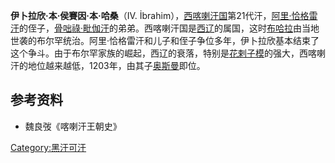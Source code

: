 '''伊卜拉欣·本·侯賽因·本·哈桑'''（IV. İbrahim），[[西喀喇汗国|西喀喇汗国]]第21代汗，[[阿里·恰格雷汗|阿里·恰格雷汗]]的侄子，[[骨咄祿·毗伽汗|骨咄祿·毗伽汗]]的弟弟。西喀喇汗国是[[西辽|西辽]]的属国，这时[[布哈拉|布哈拉]]由当地世袭的布尔罕统治。阿里·恰格雷汗和儿子和侄子争位多年，伊卜拉欣基本结束了这个争斗。由于布尔罕家族的崛起，西辽的衰落，特别是[[花剌子模|花剌子模]]的强大，西喀喇汗的地位越来越低，1203年，由其子[[奥斯曼_(西喀喇汗)|奥斯曼]]即位。

{{start box}}
{{s-before|[[穆罕默德·阿克达什·桃花石汗|穆罕默德·阿克达什·桃花石汗]]}}
{{s-title|[[西喀喇汗国|西喀喇汗国]][[回鹘可汗列表|可汗]]|1179年—1203年}}
{{s-after|[[奥斯曼_(西喀喇汗)|奥斯曼]]}}
{{end box}}
==参考资料==
*魏良弢《喀喇汗王朝史》

[[Category:黑汗可汗|Category:黑汗可汗]]
{{bio-stub}}